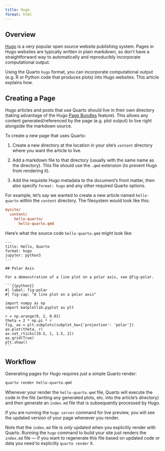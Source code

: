 ```yaml
---
title: Hugo
format: html
---
```


## Overview

[Hugo](https://gohugo.io/) is a very popular open source website publishing system. Pages in Hugo websites are typically written in plain markdown, so don't have a straightforward way to automatically and reproducibly incorporate computational output.

Using the Quarto `hugo` format, you can incorporate computational output (e.g. R or Python code that produces plots) into Hugo websites. This article explains how.

## Creating a Page

Hugo articles and posts that use Quarto should live in their own directory (taking advantage of the Hugo [Page Bundles](https://gohugo.io/content-management/page-bundles/) feature). This allows any content generated/referenced by the page (e.g. plot output) to live right alongside the markdown source.

To create a new page that uses Quarto:

1.  Create a new directory at the location in your site's `content` directory where you want the article to live.

2.  Add a markdown file to that directory (usually with the same name as the directory). This file should use the `.qmd` extension (to prevent Hugo from rendering it).

3.  Add the requisite Hugo metadata to the document's front matter, then also specify `format: hugo` and any other required Quarto options.

For example, let's say we wanted to create a new article named `hello-quarto` within the `content` directory. The filesystem would look like this:

``` ini
mysite/
  content/
    hello-quarto/
      hello-quarto.qmd
```

Here's what the source code `hello-quarto.qmd` might look like:

````
---
title: Hello, Quarto
format: hugo
jupyter: python3
---

## Polar Axis

For a demonstration of a line plot on a polar axis, see @fig-polar.

```{{python}}
#| label: fig-polar
#| fig-cap: "A line plot on a polar axis"

import numpy as np
import matplotlib.pyplot as plt

r = np.arange(0, 2, 0.01)
theta = 2 * np.pi * r
fig, ax = plt.subplots(subplot_kw={'projection': 'polar'})
ax.plot(theta, r)
ax.set_rticks([0.5, 1, 1.5, 2])
ax.grid(True)
plt.show()
```
````

## Workflow

Generating pages for Hugo requires just a simple Quarto render:

``` bash
quarto render hello-quarto.qmd
```

Whenever your render the `hello-quarto.qmd` file, Quarto will execute the code in the file (writing any generated plots, etc. into the article's directory) and then generate an `index.md` file that is subsequently processed by Hugo.

If you are running the `hugo server` command for live preview, you will see the updated version of your page whenever you render.

Note that the `index.md` file is *only* updated when you explicitly render with Quarto. Running the `hugo` command to build your site just renders the `index.md` file --- if you want to regenerate this file based on updated code or data you need to explicitly `quarto render` it.

